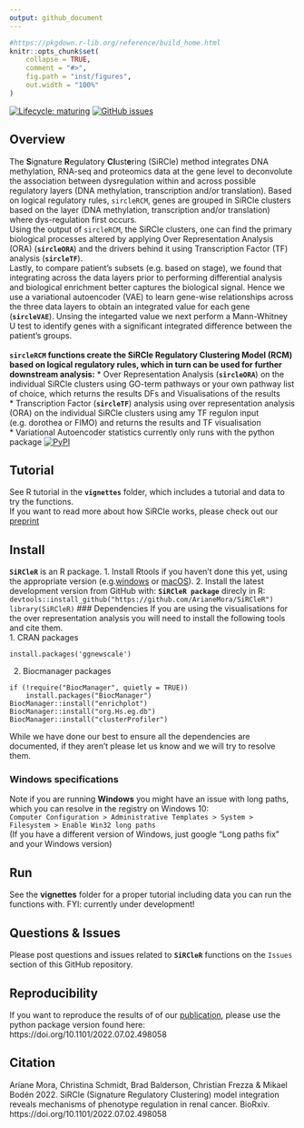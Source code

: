 ```yaml
---
output: github_document
---
```


<!-- README.md is generated from README.Rmd. Please edit that file -->

```r
#https://pkgdown.r-lib.org/reference/build_home.html
knitr::opts_chunk$set(
    collapse = TRUE,
    comment = "#>",
    fig.path = "inst/figures",
    out.width = "100%"
)
```

<!-- badges: start -->
[![Lifecycle: maturing](https://img.shields.io/badge/lifecycle-maturing-blue.svg)](https://www.tidyverse.org/lifecycle/#maturing)
[![GitHub issues](https://img.shields.io/github/issues/ArianeMora/SiRCleR)](https://github.com/ArianeMora/SiRCleR/issues)
<!-- badges: end -->

## Overview
The **S**ignature **R**egulatory **Cl**ust**e**ring (SiRCle) method integrates DNA methylation, RNA-seq and proteomics data at the gene level to deconvolute the association between dysregulation within and across possible regulatory layers (DNA methylation, transcription and/or translation).
Based on logical regulatory rules, `sircleRCM`, genes are grouped in SiRCle clusters based on the layer (DNA methylation, transcription and/or translation) where dys-regulation first occurs.\
Using the output of `sircleRCM`, the SiRCle clusters, one can find the primary biological processes altered by applying Over Representation Analysis (ORA) (**`sircleORA`**) and the drivers behind it using Transcription Factor (TF) analysis (**`sircleTF`**).\
Lastly, to compare patient’s subsets (e.g. based on stage), we found that integrating across the data layers prior to performing differential analysis and biological enrichment better captures the biological signal. Hence we use a variational autoencoder (VAE) to learn gene-wise relationships across the three data layers to obtain an integrated value for each gene (**`sircleVAE`**). Unsing the integarted value we next perform a Mann-Whitney U test to identify genes with a significant integrated difference between the patient's groups.\
\
**`sircleRCM` functions create the SiRCle Regulatory Clustering Model (RCM) based on logical regulatory rules, which in turn can be used for further downstream analysis:**
* Over Representation Analysis (**`sircleORA`**) on the individual SiRCle clusters using GO-term pathways or your own pathway list of choice, which returns the results DFs and Visualisations of the results\
* Transcription Factor (**`sircleTF`**) analysis using over representation analysis (ORA) on the individual SiRCle clusters using amy TF regulon input (e.g. dorothea or FIMO) and returns the results and TF visualisation\
* Variational Autoencoder statistics currently only runs with the python package [![PyPI](https://img.shields.io/pypi/v/scircm)](https://pypi.org/project/scircm/)

## Tutorial
See R tutorial in the **`vignettes`** folder, which includes a tutorial and data to try the functions.\
If you want to read more about how SiRCle works, please check out our [preprint](https://www.biorxiv.org/content/10.1101/2022.07.02.498058v1)

## Install
**`SiRCleR`** is an R package.
1. Install Rtools if you haven't done this yet, using the appropriate version (e.g.[windows](https://cran.r-project.org/bin/windows/Rtools/) or [macOS](https://cran.r-project.org/bin/macosx/tools/)).
2. Install the latest development version from GitHub with: **`SiRCleR package`** direcly in R:
    ```
    devtools::install_github("https://github.com/ArianeMora/SiRCleR")
    library(SiRCleR)
    ```
### Dependencies 
If you are using the visualisations for the over representation analysis you will need to install the following tools and cite them.\
1. CRAN packages
```
install.packages('ggnewscale')
```
2. Biocmanager packages
```
if (!require("BiocManager", quietly = TRUE))
    install.packages("BiocManager")
BiocManager::install("enrichplot")
BiocManager::install("org.Hs.eg.db")
BiocManager::install("clusterProfiler")
```
While we have done our best to ensure all the dependencies are documented, if they aren't please let us know and we will try to resolve them.

### Windows specifications
Note if you are running **Windows** you might have an issue with long paths, which you can resolve in the registry on Windows 10:\
`Computer Configuration > Administrative Templates > System > Filesystem > Enable Win32 long paths`\
(If you have a different version of Windows, just google "Long paths fix" and your Windows version)

## Run
See the **vignettes** folder for a proper tutorial including data you can run the functions with. FYI: currently under development!

## Questions & Issues
Please post questions and issues related to **`SiRCleR`** functions on the `Issues`  section of this GitHub repository.

## Reproducibility
If you want to reproduce the results of of our [publication](https://doi.org/10.1101/2022.07.02.498058), please use the python package version found here: https://doi.org/10.1101/2022.07.02.498058

## Citation
Ariane Mora,  Christina Schmidt,  Brad Balderson, Christian Frezza & Mikael Bodén 2022. SiRCle (Signature Regulatory Clustering) model integration reveals mechanisms of phenotype regulation in renal cancer. BioRxiv. https://doi.org/10.1101/2022.07.02.498058


